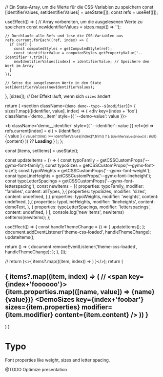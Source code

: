 

  // Ein State-Array, um die Werte für die CSS-Variablen zu speichern
  const [identifierValues, setIdentifierValues] = useState([]);
  const refs = useRef([]);

  useEffect(() => {
    // Array vorbereiten, um die ausgelesenen Werte zu speichern
    const newIdentifierValues = sizes.map(() => '');

    // Durchlaufe alle Refs und lese die CSS-Variablen aus
    refs.current.forEach((ref, index) => {
      if (ref) {
        const computedStyles = getComputedStyle(ref);
        const identifierValue = computedStyles.getPropertyValue('--identifier').trim();
        newIdentifierValues[index] = identifierValue; // Speichere den Wert im Array
      }
    });

    // Setze die ausgelesenen Werte in den State
    setIdentifierValues(newIdentifierValues);
  }, [sizes]); // Der Effekt läuft, wenn sich `sizes` ändert

  return (
    <section className={`demo demo--typo--${modifier}`}>
      {
        sizes?.map(([identifier, value], index) => (
          <div key={index + 'foo'} className='demo__item' style={{ '--demo-value': value }}>
            <div className='demo__content'>
              <b
                className='demo__identifier'
                style={{ '--identifier': value }}
                ref={el => refs.current[index] = el}
              >
                {identifier}
              </b>
              <div className='demo__value'>
                { value }
                <small>{ value?.trim() !== identifierValues[index]?.trim() ? (<small>: {identifierValues[index]}</small>) : null}</small>
              </div>
            </div>
            <span className='demo__ui'>{content}</span>
          </div>
        )) ?? <b>Loading</b>
      }
    </section>
  );
};

  const [items, setItems] = useState();

  const updateItems = () => {
     const typoFamily = getCSSCustomProps('--gymx-font-family');
     const typoSizes = getCSSCustomProps('--gymx-font-size');
     const typoWeights = getCSSCustomProps('--gymx-font-weight');
     const typoLineHeights = getCSSCustomProps('--gymx-font-lineheight');
     const typoLetterSpacings = getCSSCustomProps('--gymx-font-letterspacing');
    const newItems = [{
      properties: typoFamily,
      modifier: 'families',
      content: allTypes,
    },{
      properties: typoSizes,
      modifier: 'sizes',
      content: undefined,
    },{
      properties: typoWeights,
      modifier: 'weights',
      content: undefined,
    },{
      properties: typoLineHeights,
      modifier: 'lineheights',
      content: demoText,
    },
      {
        properties: typoLetterSpacings,
        modifier: 'letterspacings',
        content: undefined,
      }
    ];
    console.log('new Items', newItems)
    setItems(newItems);
  };

  useEffect(() => {
    const handleThemeChange = () => {
    updateItems();
  };
  document.addEventListener('theme-css-loaded', handleThemeChange);
  updateItems();

  return () => {
    document.removeEventListener('theme-css-loaded', handleThemeChange);
  };
  }, []);

  // return (<>{ items?.map(((item, index)) => <DemoSizes key={index} sizes={item.properties} modifier={item.modifier} content={item.content} />) }</>);
  return (
    <section><h2>{ items?.map((item, index) => (
      // <span key={index+'foooooo'}>{item.properties.map(([name, value]) => <span key={name}>{name} <b>{value}</b></span>)}</span>
      <DemoSizes key={index+'foobar'} sizes={item.properties} modifier={item.modifier} content={item.content} />
    )) }</h2></section>
  )
}

<Meta title="Tokens/Typo" />

# Typo

Font properties like weight, sizes and letter spacing.

@TODO Optimize presentation

<AllTogether />
